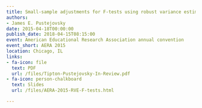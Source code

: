```yaml
---
title: Small-sample adjustments for F-tests using robust variance estimation in meta-regression
authors:
- James E. Pustejovsky
date: 2015-04-18T00:00:00
publish_date: 2018-04-15T08:15:00
event: American Educational Research Association annual convention
event_short: AERA 2015
location: Chicago, IL
links:
- fa-icon: file
  text: PDF
  url: /files/Tipton-Pustejovsky-In-Review.pdf
- fa-icon: person-chalkboard
  text: Slides
  url: /files/AERA-2015-RVE-F-tests.html

---
```





